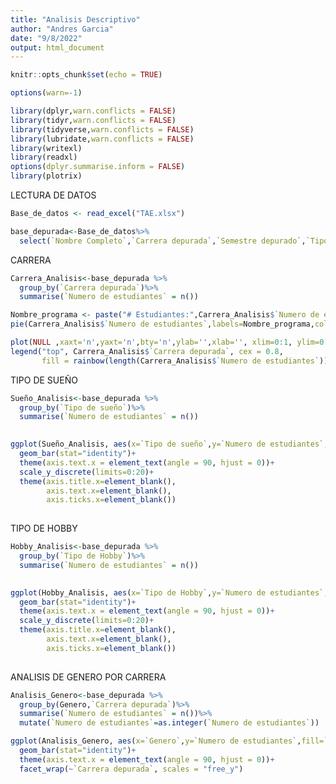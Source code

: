 ---
title: "Analisis Descriptivo"
author: "Andres Garcia"
date: "9/8/2022"
output: html_document
---

```{r setup, include=FALSE}
knitr::opts_chunk$set(echo = TRUE)
```

```{r ignorar advertencias }
options(warn=-1)
```

```{r Importacion de librerias  ,results='hide', message=FALSE, warning=FALSE}
library(dplyr,warn.conflicts = FALSE)
library(tidyr,warn.conflicts = FALSE)
library(tidyverse,warn.conflicts = FALSE)
library(lubridate,warn.conflicts = FALSE)
library(writexl)
library(readxl)
options(dplyr.summarise.inform = FALSE)
library(plotrix)
```


LECTURA DE DATOS

```{r Lectura de la base de datos}
Base_de_datos <- read_excel("TAE.xlsx")

```


```{r seleccion de variables}
base_depurada<-Base_de_datos%>%
  select(`Nombre Completo`,`Carrera depurada`,`Semestre depurado`,`Tipo de Hobby`,`Tipo de sueño`,Genero)
```

CARRERA 

```{r Filtro por carrera}
Carrera_Analisis<-base_depurada %>%
  group_by(`Carrera depurada`)%>%
  summarise(`Numero de estudiantes` = n())
```

```{r}
Nombre_programa <- paste("# Estudiantes:",Carrera_Analisis$`Numero de estudiantes`, "|",round(Carrera_Analisis$`Numero de estudiantes`/sum(Carrera_Analisis$`Numero de estudiantes`)*100),"%")
pie(Carrera_Analisis$`Numero de estudiantes`,labels=Nombre_programa,col = rainbow(length(Carrera_Analisis$`Carrera depurada`)))
```
```{r}
plot(NULL ,xaxt='n',yaxt='n',bty='n',ylab='',xlab='', xlim=0:1, ylim=0:1)
legend("top", Carrera_Analisis$`Carrera depurada`, cex = 0.8,
       fill = rainbow(length(Carrera_Analisis$`Numero de estudiantes`)))
```


TIPO DE SUEÑO 

```{r}
Sueño_Analisis<-base_depurada %>%
  group_by(`Tipo de sueño`)%>%
  summarise(`Numero de estudiantes` = n())
  
```


```{r Sueño Grafico}
ggplot(Sueño_Analisis, aes(x=`Tipo de sueño`,y=`Numero de estudiantes`,fill = `Tipo de sueño`)) +
  geom_bar(stat="identity")+
  theme(axis.text.x = element_text(angle = 90, hjust = 0))+
  scale_y_discrete(limits=0:20)+
  theme(axis.title.x=element_blank(),
        axis.text.x=element_blank(),
        axis.ticks.x=element_blank())
  
```



TIPO DE HOBBY 
```{r}
Hobby_Analisis<-base_depurada %>%
  group_by(`Tipo de Hobby`)%>%
  summarise(`Numero de estudiantes` = n())
  
```




```{r Hobby Grafico}
ggplot(Hobby_Analisis, aes(x=`Tipo de Hobby`,y=`Numero de estudiantes`,fill = `Tipo de Hobby`)) +
  geom_bar(stat="identity")+
  theme(axis.text.x = element_text(angle = 90, hjust = 0))+
  scale_y_discrete(limits=0:20)+
  theme(axis.title.x=element_blank(),
        axis.text.x=element_blank(),
        axis.ticks.x=element_blank())
  
```

ANALISIS DE GENERO POR CARRERA


```{r}
Analisis_Genero<-base_depurada %>%
  group_by(Genero,`Carrera depurada`)%>%
  summarise(`Numero de estudiantes` = n())%>%
  mutate(`Numero de estudiantes`=as.integer(`Numero de estudiantes`))
```

```{r Genero Grafico}
ggplot(Analisis_Genero, aes(x=`Genero`,y=`Numero de estudiantes`,fill=`Genero`)) +
  geom_bar(stat="identity")+
  theme(axis.text.x = element_text(angle = 90, hjust = 0))+
  facet_wrap(~`Carrera depurada`, scales = "free_y")
  
```